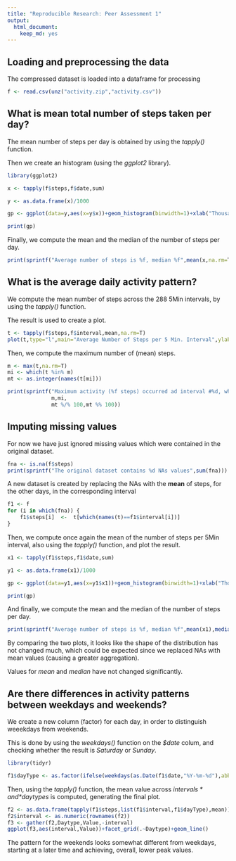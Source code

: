 ```yaml
---
title: "Reproducible Research: Peer Assessment 1"
output: 
  html_document:
    keep_md: yes
---
```



## Loading and preprocessing the data

The compressed dataset is loaded into a dataframe for processing

```r
f <- read.csv(unz("activity.zip","activity.csv"))
```

## What is mean total number of steps taken per day?

The mean number of steps per day is obtained by using the *tapply()* function.

Then we create an histogram (using the *ggplot2* library).

```r
library(ggplot2)

x <- tapply(f$steps,f$date,sum)

y <- as.data.frame(x)/1000

gp <- ggplot(data=y,aes(x=y$x))+geom_histogram(binwidth=1)+xlab("Thousands of Steps")+ylab("Count")+ggtitle("Average Number of Steps per Day")+scale_x_continuous(breaks=seq(0,max(y$x,na.rm=T)+1,1))+scale_y_continuous(breaks=seq(0,sum(!is.na(x)),1))

print(gp)

```

Finally, we compute the mean and the median of the number of steps per day.

```r
print(sprintf("Average number of steps is %f, median %f",mean(x,na.rm=T),median(x,na.rm=T)))
```

## What is the average daily activity pattern?

We compute the mean number of steps across the 288 5Min intervals, by using the *tapply()* function.

The result is used to create a plot.

```r
t <- tapply(f$steps,f$interval,mean,na.rm=T)
plot(t,type="l",main="Average Number of Steps per 5 Min. Interval",ylab="Steps",xlab="5 Min. Interval (288 Daily Samples)")

```

Then, we compute the maximum number of (mean) steps.
```r
m <- max(t,na.rm=T)
mi <- which(t %in% m)
mt <- as.integer(names(t[mi]))

print(sprintf("Maximum activity (%f steps) occurred ad interval #%d, which started at %d:%d",
              m,mi,
              mt %/% 100,mt %% 100))
```


## Imputing missing values
For now we have just ignored missing values which were contained in the original dataset.

```r
fna <- is.na(f$steps)
print(sprintf("The original dataset contains %d NAs values",sum(fna)))
```

A new dataset is created by replacing the NAs with the **mean** of steps, for the other days, in the corresponding interval


```r
f1 <- f
for (i in which(fna)) {
    f1$steps[i]  <-  t[which(names(t)==f1$interval[i])]
}
```

Then, we compute once again the mean of the number of steps per 5Min interval, also using the *tapply()* function, and plot the result.

```r
x1 <- tapply(f1$steps,f1$date,sum)

y1 <- as.data.frame(x1)/1000

gp <- ggplot(data=y1,aes(x=y1$x1))+geom_histogram(binwidth=1)+xlab("Thousands of Steps")+ylab("Count")+ggtitle("Average Number of Steps per Day (NA removed)")+scale_x_continuous(breaks=seq(0,max(y1$x1,na.rm=T)+1,1))+scale_y_continuous(breaks=seq(0,sum(!is.na(x1)),1))

print(gp)

```

And finally, we compute the mean and the median of the number of steps per day.

```r

print(sprintf("Average number of steps is %f, median %f",mean(x1),median(x1)))

```

By comparing the two plots, it looks like the shape of the distribution has not changed much, which could be expected since we replaced NAs with mean values (causing a greater aggregation).

Values for *mean* and *median* have not changed significantly.

## Are there differences in activity patterns between weekdays and weekends?

We create a new column (factor) for each day, in order to distinguish weeekdays from weekends. 

This is done by using the *weekdays()* function on the *$date* colum, and checking whether the result is *Saturday* or *Sunday*.

```r

library(tidyr)

f1$dayType <- as.factor(ifelse(weekdays(as.Date(f1$date,"%Y-%m-%d"),abbreviate=F) %in% c("Saturday","Sunday"),"Weekend","Weekdays"))
```

Then, using the *tapply()* function, the mean value across *$intervals* and *$daytypes* is computed, generating the final plot.

```r
f2 <- as.data.frame(tapply(f1$steps,list(f1$interval,f1$dayType),mean))
f2$interval <- as.numeric(rownames(f2))
f3 <- gather(f2,Daytype,Value,-interval)
ggplot(f3,aes(interval,Value))+facet_grid(.~Daytype)+geom_line()

```

The pattern for the weekends looks somewhat different from weekdays, starting at a later time and achieving, overall, lower peak values.

